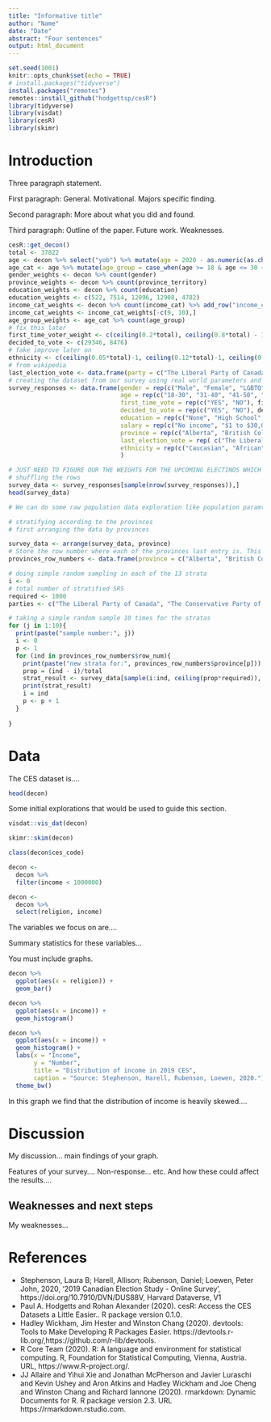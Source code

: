 ```yaml
---
title: "Informative title"
author: "Name"
date: "Date"
abstract: "Four sentences"
output: html_document
---
```


```r
set.seed(1001)
knitr::opts_chunk$set(echo = TRUE)
# install.packages("tidyverse")
install.packages("remotes")
remotes::install_github("hodgettsp/cesR")
library(tidyverse)
library(visdat)
library(cesR)
library(skimr)
```

# Introduction

Three paragraph statement.

First paragraph: General. Motivational. Majors specific finding. 

Second paragraph: More about what you did and found.

Third paragraph: Outline of the paper. Future work. Weaknesses.


```r
cesR::get_decon()
total <- 37822
age <- decon %>% select("yob") %>% mutate(age = 2020 - as.numeric(as.character(yob)))
age_cat <- age %>% mutate(age_group = case_when(age >= 18 & age <= 30 ~ 1, age >= 31 & age <= 40 ~ 2, age >= 41 & age <= 50 ~ 3, age >= 51 & age <= 60 ~ 4, age >= 61 & age <= 70 ~ 5, age>=71 ~ 6))
gender_weights <- decon %>% count(gender)
province_weights <- decon %>% count(province_territory)
education_weights <- decon %>% count(education)
education_weights <- c(522, 7514, 12096, 12908, 4782)
income_cat_weights <- decon %>% count(income_cat) %>% add_row("income_cat" = "prefer not to answer", n = 28453)
income_cat_weights <- income_cat_weights[-c(9, 10),]
age_group_weights <- age_cat %>% count(age_group)
# fix this later
first_time_voter_weight <- c(ceiling(0.2*total), ceiling(0.8*total) - 1)
decided_to_vote <- c(29346, 8476)
# fake improve later on
ethnicity <- c(ceiling(0.05*total)-1, ceiling(0.12*total)-1, ceiling(0.04*total)-1, ceiling(0.26*total), ceiling(0.34*total), ceiling(0.09*total), ceiling(0.1*total))
# from wikipedia
last_election_vote <- data.frame(party = c("The Liberal Party of Canada", "The Conservative Party of Canada", "The Green Party of Canada", "New Democratic Party (NDP)", "Bloc Québécois", "People's Party of Canada (PPC)", "I voted for an independent politician", "None of the above"), votes = c(ceiling(0.45*total)-1, ceiling(0.35*total)-1, ceiling(0.009*total)-1, ceiling(0.07*total), ceiling(0.09*total), ceiling(0.01*total), ceiling(0.01*total)-1, ceiling(0.011*total) ))
# creating the dataset from our survey using real world parameters and cesR data
survey_responses <- data.frame(gender = rep(c("Male", "Female", "LGBTQ"), gender_weights$n), 
                               age = rep(c("18-30", "31-40", "41-50", "51-60", "61-70", "71+"), age_group_weights$n), 
                               first_time_vote = rep(c("YES", "NO"), first_time_voter_weight),
                               decided_to_vote = rep(c("YES", "NO"), decided_to_vote),
                               education = rep(c("None", "High School", "College/Diploma", "University (Bachelor's Degree)", "University (Master's/PhD)"), education_weights),
                               salary = rep(c("No income", "$1 to $30,000", "	$30,001 to $60,000", "$60,001 to $90,000", "$90,001 to $110,000", "$110,001 to $150,000", "$150,001 to $200,000", "More than $200,000", "Don't know/ Prefer not to answer"), income_cat_weights$n),
                               province = rep(c("Alberta", "British Columbia", "Manitoba", "New Brunswick", "Newfoundland and Labrador" , "Northwest Territories", "Nova Scotia", "Nunavut", "Ontario", "Prince Edward Island", "Quebec", "Saskatchewan", "Yukon"), province_weights$n),
                               last_election_vote = rep( c("The Liberal Party of Canada", "The Conservative Party of Canada", "The Green Party of Canada", "New Democratic Party (NDP)", "Bloc Québécois", "People's Party of Canada (PPC)", "I voted for an independent politician", "None of the above"), last_election_vote$votes),
                               ethnicity = rep(c("Caucasian", "African", "Hispanic or Latino", "East Asian", "South Asian", "I am one of the Indigenous Peoples of Canada", "Other"), ethnicity)
                               )

# JUST NEED TO FIGURE OUR THE WEIGHTS FOR THE UPCOMING ELECTINOS WHICH IS THE MAIN ONE
# shuffling the rows 
survey_data <- survey_responses[sample(nrow(survey_responses)),]
head(survey_data)

# We can do some raw population data exploration like population paramters shaped of graphs e.t.c

# stratifying according to the provinces
# first arranging the data by provinces

survey_data <- arrange(survey_data, province)
# Store the row number where each of the provinces last entry is. This corresponds to one strats. 
provinces_row_numbers <- data.frame(province = c("Alberta", "British Columbia", "Manitoba", "New Brunswick", "Newfoundland and Labrador" , "Northwest Territories", "Nova Scotia", "Nunavut", "Ontario", "Prince Edward Island", "Quebec", "Saskatchewan", "Yukon"), row_num = c(4481, 8835, 10526, 11384, 12017, 12042, 13043, 13069, 27877, 28045, 36444, 37784, 37822))

# doing simple random sampling in each of the 13 strata 
i <- 0
# total number of stratified SRS
required <- 1000
parties <- c("The Liberal Party of Canada", "The Conservative Party of Canada", "The Green Party of Canada", "New Democratic Party (NDP)", "Bloc Québécois", "People's Party of Canada (PPC)", "I voted for an independent politician", "None of the above")

# taking a simple random sample 10 times for the stratas
for (j in 1:10){
  print(paste("sample number:", j))
  i <- 0
  p <- 1
  for (ind in provinces_row_numbers$row_num){
    print(paste("new strata for:", provinces_row_numbers$province[p]))
    prop = (ind - i)/total
    strat_result <- survey_data[sample(i:ind, ceiling(prop*required)), "last_election_vote"]
    print(strat_result)
    i = ind
    p <- p + 1
  }
  
}


```

# Data

The CES dataset is....

```r
head(decon)
```
Some initial explorations that would be used to guide this section.

```r
visdat::vis_dat(decon)

skimr::skim(decon)

class(decon$ces_code)

decon <- 
  decon %>% 
  filter(income < 1000000)

decon <- 
  decon %>% 
  select(religion, income)
```


The variables we focus on are....

Summary statistics for these variables...

You must include graphs.


```r
decon %>% 
  ggplot(aes(x = religion)) +
  geom_bar()
```


```r
decon %>% 
  ggplot(aes(x = income)) +
  geom_histogram()
```



```r
decon %>% 
  ggplot(aes(x = income)) +
  geom_histogram() +
  labs(x = "Income",
       y = "Number",
       title = "Distribution of income in 2019 CES",
       caption = "Source: Stephenson, Harell, Rubenson, Loewen, 2020.") +
  theme_bw()
```

In this graph we find that the distribution of income is heavily skewed....




# Discussion

My discussion... main findings of your graph.


Features of your survey.... Non-response... etc. And how these could affect the results....




## Weaknesses and next steps

My weaknesses...






# References

- Stephenson, Laura B; Harell, Allison; Rubenson, Daniel; Loewen, Peter John, 2020, '2019 Canadian Election Study - Online Survey', https://doi.org/10.7910/DVN/DUS88V, Harvard Dataverse, V1
- Paul A. Hodgetts and Rohan Alexander (2020). cesR: Access the CES Datasets a Little Easier.. R package version 0.1.0.
-  Hadley Wickham, Jim Hester and Winston Chang (2020). devtools: Tools to Make Developing R Packages Easier. https://devtools.r-lib.org/,https://github.com/r-lib/devtools.
- R Core Team (2020). R: A language and environment for statistical computing. R, Foundation for Statistical Computing, Vienna, Austria. URL, https://www.R-project.org/.
- JJ Allaire and Yihui Xie and Jonathan McPherson and Javier Luraschi and Kevin Ushey and Aron Atkins and Hadley Wickham and Joe Cheng and Winston Chang and Richard Iannone (2020). rmarkdown: Dynamic Documents for R. R package version 2.3. URL https://rmarkdown.rstudio.com.




